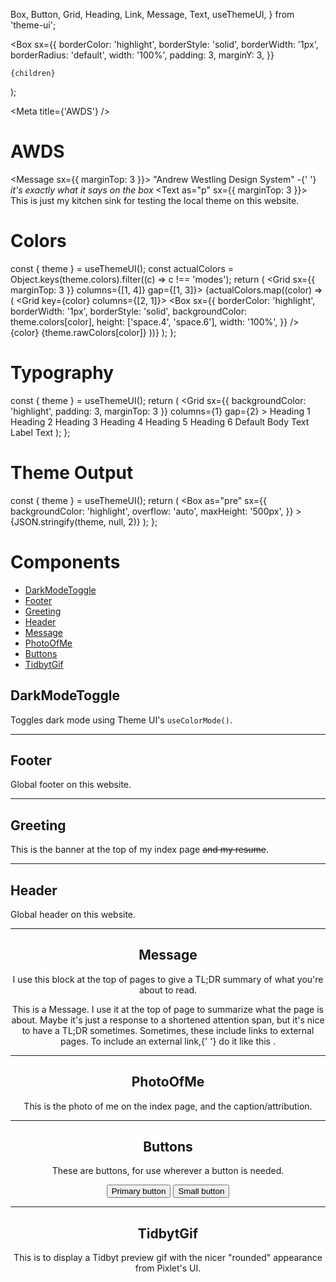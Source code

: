   Box,
  Button,
  Grid,
  Heading,
  Link,
  Message,
  Text,
  useThemeUI,
} from 'theme-ui';

  <Box
    sx={{
      borderColor: 'highlight',
      borderStyle: 'solid',
      borderWidth: '1px',
      borderRadius: 'default',
      width: '100%',
      padding: 3,
      marginY: 3,
    }}
  >
    {children}
  </Box>
);

<Meta title={'AWDS'} />

# AWDS

<Message sx={{ marginTop: 3 }}>
  <Text as="p">
    "Andrew Westling Design System" -{' '}
    <em>it's exactly what it says on the box</em>
  </Text>
  <Text as="p" sx={{ marginTop: 3 }}>
    This is just my kitchen sink for testing the local theme on this website.
  </Text>
</Message>

# Colors

  const { theme } = useThemeUI();
  const actualColors = Object.keys(theme.colors).filter((c) => c !== 'modes');
  return (
    <Grid sx={{ marginTop: 3 }} columns={[1, 4]} gap={[1, 3]}>
      {actualColors.map((color) => (
        <Grid key={color} columns={[2, 1]}>
          <Box
            sx={{
              borderColor: 'highlight',
              borderWidth: '1px',
              borderStyle: 'solid',
              backgroundColor: theme.colors[color],
              height: ['space.4', 'space.6'],
              width: '100%',
            }}
          />
          <Box>
            <Text as="div">{color}</Text>
            <Text as="div" variant="label">
              {theme.rawColors[color]}
            </Text>
          </Box>
        </Grid>
      ))}
    </Grid>
  );
};

<Colors />

# Typography

  const { theme } = useThemeUI();
  return (
    <Grid
      sx={{ backgroundColor: 'highlight', padding: 3, marginTop: 3 }}
      columns={1}
      gap={2}
    >
      <Heading as="h1">Heading 1</Heading>
      <Heading as="h2">Heading 2</Heading>
      <Heading as="h3">Heading 3</Heading>
      <Heading as="h4">Heading 4</Heading>
      <Heading as="h5">Heading 5</Heading>
      <Heading as="h6">Heading 6</Heading>
      <Text>Default Body Text</Text>
      <Text variant="label">Label Text</Text>
    </Grid>
  );
};

<Typography />

# Theme Output

  const { theme } = useThemeUI();
  return (
    <Box
      as="pre"
      sx={{
        backgroundColor: 'highlight',
        overflow: 'auto',
        maxHeight: '500px',
      }}
    >
      {JSON.stringify(theme, null, 2)}
    </Box>
  );
};

<ThemeOutput />

# Components

- [DarkModeToggle](#darkmodetoggle)
- [Footer](#footer)
- [Greeting](#greeting)
- [Header](#header)
- [Message](#message)
- [PhotoOfMe](#photoofme)
- [Buttons](#buttons)
- [TidbytGif](#tidbytgif)

## DarkModeToggle

Toggles dark mode using Theme UI's `useColorMode()`.

<ComponentWrapper>
  <DarkModeToggle />
</ComponentWrapper>

---

## Footer

Global footer on this website.

<ComponentWrapper>
  <Footer />
</ComponentWrapper>

---

## Greeting

This is the banner at the top of my index page ~~and my resume~~.

<ComponentWrapper>
  <Greeting />
</ComponentWrapper>

---

## Header

Global header on this website.

<ComponentWrapper>
  <Header />
</ComponentWrapper>

---

## Message

I use this block at the top of pages to give a TL;DR summary of what you're about to read.

<ComponentWrapper>
  <Message sx={{ marginTop: 3 }}>
    <Text as="p">
      This is a Message. I use it at the top of page to summarize what the page
      is about.
    </Text>
    <Text as="p" sx={{ marginTop: 3 }}>
      Maybe it's just a response to a shortened attention span, but it's nice to
      have a TL;DR sometimes.
    </Text>
    <Text as="p" sx={{ marginTop: 3 }}>
      Sometimes, these include links to external pages. To include an external
      link,{' '}
      <NextLink href="/" passHref>
        <Link>do it like this</Link>
      </NextLink>
      .
    </Text>
  </Message>
</ComponentWrapper>

---

## PhotoOfMe

This is the photo of me on the index page, and the caption/attribution.

<ComponentWrapper>
  <PhotoOfMe />
</ComponentWrapper>

---

## Buttons

These are buttons, for use wherever a button is needed.

<ComponentWrapper>
  <Grid sx={{ gap: '1rem' }}>
    <Button>Primary button</Button>
    <Button variant="small">Small button</Button>
  </Grid>
</ComponentWrapper>

---

## TidbytGif

This is to display a Tidbyt preview gif with the nicer "rounded" appearance from Pixlet's UI.

<ComponentWrapper>
  <TidbytGif src={'/assets/projects/tidbyt/wnyc-name-and-image.gif'} />
</ComponentWrapper>
